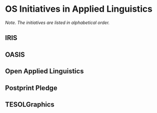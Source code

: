 # OS Initiatives in Applied Linguistics

*Note. The initiatives are listed in alphabetical order. *

## IRIS

## OASIS

## Open Applied Linguistics 

## Postprint Pledge

## TESOLGraphics 
